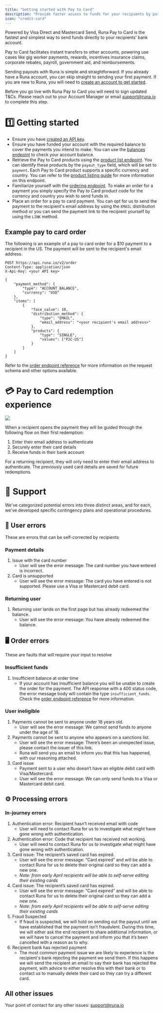 ```yaml
---
title: "Getting started with Pay to Card"
description: "Provide faster access to funds for your recipients by pushing funds to cards."
icon: "credit-card"
---
```


Powered by Visa Direct and Mastercard Send, Runa Pay to Card is the fastest and simplest way to send funds directly to your recipients’ bank account.

Pay to Card facilitates instant transfers to other accounts, powering use cases like gig worker payments, rewards, incentives insurance claims, corporate rebates, payroll, government aid, and reimbursements.

Sending payouts with Runa is simple and straightforward. If you already have a Runa account, you can skip straight to sending your first payment. If you are new to Runa, you will need to [create an account to get started](https://app.runa.io/signup).

Before you go live with Runa Pay to Card you will need to sign updated T&Cs. Please reach out to your Account Manager or email [support@runa.io](mailto:support@runa.io) to complete this step.

# 1️⃣ Getting started

- Ensure you have [created an API key](/docs/getting-an-api-key).
- Ensure you have funded your account with the required balance to cover the payments you intend to make. You can use the [balances endpoint](/docs/balances) to check your account balance.
- Retrieve the Pay to Card products using the [product list endpoint](/reference/getproducts). You can identify these products by the `payout_type` field, which will be set to `payment`. Each Pay to Card product supports a specific currency and country. You can refer to the [product listing guide](/docs/product-listing-guide) for more information on this endpoint.
- Familiarize yourself with the [ordering endpoint](/docs/make-your-first-order). To make an order for a payment you simply specify the Pay to Card product code for the currency and country you wish to send funds in.
- Place an order for a pay to card payment. You can opt for us to send the payment to the recipient's email address by using the `EMAIL` distribution method or you can send the payment link to the recipient yourself by using the `LINK` method.

## Example pay to card order

The following is an example of a pay to card order for a $10 payment to a recipient in the US. The payment will be sent to the recipient's email address.

```http
POST https://api.runa.io/v2/order
Content-Type: application/json
X-Api-Key: <your API key>

{
    "payment_method": {
        "type": "ACCOUNT_BALANCE",
        "currency": "USD"
    },
    "items": [
        {
            "face_value": 10,
            "distribution_method": {
                "type": "EMAIL",
                "email_address": "<your recipient's email address>"
            },
            "products": {
                "type": "SINGLE",
                "values": ["P2C-US"]
            }
        }
    ]
}
```

Refer to the [order endpoint reference](/reference/createorder) for more information on the request schema and other options available.

# 💳 Pay to Card redemption experience

<img src="https://files.readme.io/2762a396699a34a065c99bd63868fc5f13315d6e96f2892c6a6cb9c88781a127-p2c-flow-diagram.png" />

When a recipient opens the payment they will be guided through the following flow on their first redemption:

1. Enter their email address to authenticate
2. Securely enter their card details
3. Receive funds in their bank account

For a returning recipient, they will only need to enter their email address to authenticate. The previously used card details are saved for future redemptions.

# 🛟 Support

We've categorized potential errors into three distinct areas, and for each, we've developed specific contingency plans and operational procedures.

## 👤 User errors

These are errors that can be self-corrected by recipients

### Payment details

1. Issue with the card number
   - User will see the error message: The card number you have entered is incorrect.
2. Card is unsupported
   - User will see the error message: The card you have entered is not supported. Please use a Visa or Mastercard debit card.

### Returning user

1. Returning user lands on the first page but has already redeemed the balance.
   - User will see the error message: You have already redeemed the balance.

## 🖥️ Order errors

These are faults that will require your input to resolve

### Insufficient funds

1. Insufficient balance at order time
   - If your account has insufficient balance you will be unable to create the order for the payment. The API response with a 400 status code, the error message body will contain the type `insufficient_funds`. Check the [order endpoint reference](/reference/createorder) for more information.

### User ineligible

1. Payments cannot be sent to anyone under 18 years old.
   - User will see the error message: We cannot send funds to anyone under the age of 18.
2. Payments cannot be sent to anyone who appears on a sanctions list.
   - User will see the error message: There’s been an unexpected issue, please contact the issuer of this link.
   - Runa will send you an email to inform you that this has happened, with our reasoning attached.
3. Card issue
   - Payment sent to a user who doesn’t have an eligible debit card with Visa/Mastercard.
   - User will see the error message: We can only send funds to a Visa or Mastercard debit card.

## ⚙ Processing errors

### In-journey errors

1. Authentication error: Recipient hasn’t received email with code
   - User will need to contact Runa for us to investigate what might have gone wrong with authentication.
2. Authentication error: Code that recipient has received not working.
   - User will need to contact Runa for us to investigate what might have gone wrong with authentication.
3. Card issue: The recipient’s saved card has expired.
   - User will see the error message: “Card expired” and will be able to contact Runa for us to delete their original card so they can add a new one.
   - _Note: from early April recipients will be able to self-serve editing their existing cards_
4. Card issue: The recipient’s saved card has expired.
   - User will see the error message: “Card expired” and will be able to contact Runa for us to delete their original card so they can add a new one.
   - _Note: from early April recipients will be able to self-serve editing their existing cards_
5. Fraud Suspected
   - If fraud is suspected, we will hold on sending out the payout until we have established that the payment isn’t fraudulent. During this time, we will either ask the end recipient to share additional information, or we will have to cancel the payment and inform you that it’s been cancelled with a reason as to why.
6. Recipient bank has rejected payment
   - The most common payment issue we are likely to experience is the recipient's bank rejecting the payment we send them. If this happens we will send the recipient an email to say their bank has rejected the payment, with advice to either resolve this with their bank or to contact us to manually delete their card so they can try a different card.

## All other issues

Your point of contact for any other issues: support@runa.io
